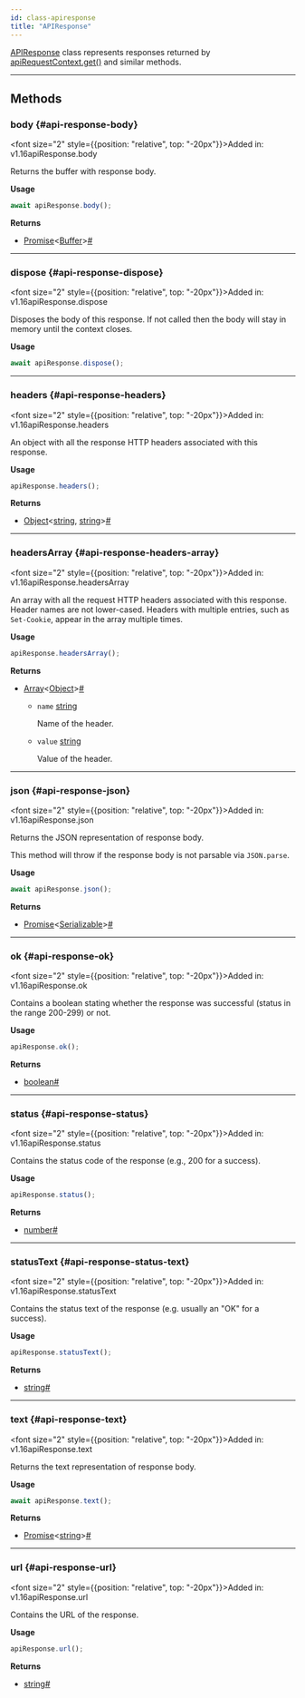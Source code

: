 ```yaml
---
id: class-apiresponse
title: "APIResponse"
---
```



[APIResponse] class represents responses returned by [apiRequestContext.get()](/api/class-apirequestcontext.mdx#api-request-context-get) and similar methods.


---

## Methods

### body {#api-response-body}

<font size="2" style={{position: "relative", top: "-20px"}}>Added in: v1.16</font><x-search>apiResponse.body</x-search>

Returns the buffer with response body.

**Usage**

```js
await apiResponse.body();
```

**Returns**
- [Promise]<[Buffer]><a aria-hidden="true" tabindex="-1" class="list-anchor-link" id="api-response-body-return"/><a href="#api-response-body-return" class="list-anchor">#</a>

---

### dispose {#api-response-dispose}

<font size="2" style={{position: "relative", top: "-20px"}}>Added in: v1.16</font><x-search>apiResponse.dispose</x-search>

Disposes the body of this response. If not called then the body will stay in memory until the context closes.

**Usage**

```js
await apiResponse.dispose();
```

---

### headers {#api-response-headers}

<font size="2" style={{position: "relative", top: "-20px"}}>Added in: v1.16</font><x-search>apiResponse.headers</x-search>

An object with all the response HTTP headers associated with this response.

**Usage**

```js
apiResponse.headers();
```

**Returns**
- [Object]<[string], [string]><a aria-hidden="true" tabindex="-1" class="list-anchor-link" id="api-response-headers-return"/><a href="#api-response-headers-return" class="list-anchor">#</a>

---

### headersArray {#api-response-headers-array}

<font size="2" style={{position: "relative", top: "-20px"}}>Added in: v1.16</font><x-search>apiResponse.headersArray</x-search>

An array with all the request HTTP headers associated with this response. Header names are not lower-cased. Headers with multiple entries, such as `Set-Cookie`, appear in the array multiple times.

**Usage**

```js
apiResponse.headersArray();
```

**Returns**
- [Array]<[Object]><a aria-hidden="true" tabindex="-1" class="list-anchor-link" id="api-response-headers-array-return"/><a href="#api-response-headers-array-return" class="list-anchor">#</a>
  - `name` [string]
    
    Name of the header.
  - `value` [string]
    
    Value of the header.

---

### json {#api-response-json}

<font size="2" style={{position: "relative", top: "-20px"}}>Added in: v1.16</font><x-search>apiResponse.json</x-search>

Returns the JSON representation of response body.

This method will throw if the response body is not parsable via `JSON.parse`.

**Usage**

```js
await apiResponse.json();
```

**Returns**
- [Promise]<[Serializable]><a aria-hidden="true" tabindex="-1" class="list-anchor-link" id="api-response-json-return"/><a href="#api-response-json-return" class="list-anchor">#</a>

---

### ok {#api-response-ok}

<font size="2" style={{position: "relative", top: "-20px"}}>Added in: v1.16</font><x-search>apiResponse.ok</x-search>

Contains a boolean stating whether the response was successful (status in the range 200-299) or not.

**Usage**

```js
apiResponse.ok();
```

**Returns**
- [boolean]<a aria-hidden="true" tabindex="-1" class="list-anchor-link" id="api-response-ok-return"/><a href="#api-response-ok-return" class="list-anchor">#</a>

---

### status {#api-response-status}

<font size="2" style={{position: "relative", top: "-20px"}}>Added in: v1.16</font><x-search>apiResponse.status</x-search>

Contains the status code of the response (e.g., 200 for a success).

**Usage**

```js
apiResponse.status();
```

**Returns**
- [number]<a aria-hidden="true" tabindex="-1" class="list-anchor-link" id="api-response-status-return"/><a href="#api-response-status-return" class="list-anchor">#</a>

---

### statusText {#api-response-status-text}

<font size="2" style={{position: "relative", top: "-20px"}}>Added in: v1.16</font><x-search>apiResponse.statusText</x-search>

Contains the status text of the response (e.g. usually an "OK" for a success).

**Usage**

```js
apiResponse.statusText();
```

**Returns**
- [string]<a aria-hidden="true" tabindex="-1" class="list-anchor-link" id="api-response-status-text-return"/><a href="#api-response-status-text-return" class="list-anchor">#</a>

---

### text {#api-response-text}

<font size="2" style={{position: "relative", top: "-20px"}}>Added in: v1.16</font><x-search>apiResponse.text</x-search>

Returns the text representation of response body.

**Usage**

```js
await apiResponse.text();
```

**Returns**
- [Promise]<[string]><a aria-hidden="true" tabindex="-1" class="list-anchor-link" id="api-response-text-return"/><a href="#api-response-text-return" class="list-anchor">#</a>

---

### url {#api-response-url}

<font size="2" style={{position: "relative", top: "-20px"}}>Added in: v1.16</font><x-search>apiResponse.url</x-search>

Contains the URL of the response.

**Usage**

```js
apiResponse.url();
```

**Returns**
- [string]<a aria-hidden="true" tabindex="-1" class="list-anchor-link" id="api-response-url-return"/><a href="#api-response-url-return" class="list-anchor">#</a>


[Accessibility]: /api/class-accessibility.mdx "Accessibility"
[Android]: /api/class-android.mdx "Android"
[AndroidDevice]: /api/class-androiddevice.mdx "AndroidDevice"
[AndroidInput]: /api/class-androidinput.mdx "AndroidInput"
[AndroidSocket]: /api/class-androidsocket.mdx "AndroidSocket"
[AndroidWebView]: /api/class-androidwebview.mdx "AndroidWebView"
[APIRequest]: /api/class-apirequest.mdx "APIRequest"
[APIRequestContext]: /api/class-apirequestcontext.mdx "APIRequestContext"
[APIResponse]: /api/class-apiresponse.mdx "APIResponse"
[APIResponseAssertions]: /api/class-apiresponseassertions.mdx "APIResponseAssertions"
[Browser]: /api/class-browser.mdx "Browser"
[BrowserContext]: /api/class-browsercontext.mdx "BrowserContext"
[BrowserServer]: /api/class-browserserver.mdx "BrowserServer"
[BrowserType]: /api/class-browsertype.mdx "BrowserType"
[CDPSession]: /api/class-cdpsession.mdx "CDPSession"
[ConsoleMessage]: /api/class-consolemessage.mdx "ConsoleMessage"
[Coverage]: /api/class-coverage.mdx "Coverage"
[Dialog]: /api/class-dialog.mdx "Dialog"
[Download]: /api/class-download.mdx "Download"
[Electron]: /api/class-electron.mdx "Electron"
[ElectronApplication]: /api/class-electronapplication.mdx "ElectronApplication"
[ElementHandle]: /api/class-elementhandle.mdx "ElementHandle"
[FileChooser]: /api/class-filechooser.mdx "FileChooser"
[Frame]: /api/class-frame.mdx "Frame"
[FrameLocator]: /api/class-framelocator.mdx "FrameLocator"
[JSHandle]: /api/class-jshandle.mdx "JSHandle"
[Keyboard]: /api/class-keyboard.mdx "Keyboard"
[Locator]: /api/class-locator.mdx "Locator"
[LocatorAssertions]: /api/class-locatorassertions.mdx "LocatorAssertions"
[Logger]: /api/class-logger.mdx "Logger"
[Mouse]: /api/class-mouse.mdx "Mouse"
[Page]: /api/class-page.mdx "Page"
[PageAssertions]: /api/class-pageassertions.mdx "PageAssertions"
[Playwright]: /api/class-playwright.mdx "Playwright"
[PlaywrightAssertions]: /api/class-playwrightassertions.mdx "PlaywrightAssertions"
[Request]: /api/class-request.mdx "Request"
[Response]: /api/class-response.mdx "Response"
[Route]: /api/class-route.mdx "Route"
[Selectors]: /api/class-selectors.mdx "Selectors"
[SnapshotAssertions]: /api/class-snapshotassertions.mdx "SnapshotAssertions"
[TimeoutError]: /api/class-timeouterror.mdx "TimeoutError"
[Touchscreen]: /api/class-touchscreen.mdx "Touchscreen"
[Tracing]: /api/class-tracing.mdx "Tracing"
[Video]: /api/class-video.mdx "Video"
[WebSocket]: /api/class-websocket.mdx "WebSocket"
[Worker]: /api/class-worker.mdx "Worker"
[Fixtures]: /api/class-fixtures.mdx "Fixtures"
[Test]: /api/class-test.mdx "Test"
[TestConfig]: /api/class-testconfig.mdx "TestConfig"
[TestInfo]: /api/class-testinfo.mdx "TestInfo"
[TestInfoError]: /api/class-testinfoerror.mdx "TestInfoError"
[TestOptions]: /api/class-testoptions.mdx "TestOptions"
[TestProject]: /api/class-testproject.mdx "TestProject"
[WorkerInfo]: /api/class-workerinfo.mdx "WorkerInfo"
[Location]: /api/class-location.mdx "Location"
[Reporter]: /api/class-reporter.mdx "Reporter"
[Suite]: /api/class-suite.mdx "Suite"
[TestCase]: /api/class-testcase.mdx "TestCase"
[TestError]: /api/class-testerror.mdx "TestError"
[TestResult]: /api/class-testresult.mdx "TestResult"
[TestStep]: /api/class-teststep.mdx "TestStep"
[Element]: https://developer.mozilla.org/en-US/docs/Web/API/element "Element"
[EvaluationArgument]: /evaluating.mdx#evaluation-argument "EvaluationArgument"
[Promise]: https://developer.mozilla.org/en-US/docs/Web/JavaScript/Reference/Global_Objects/Promise "Promise"
[iterator]: https://developer.mozilla.org/en-US/docs/Web/JavaScript/Reference/Iteration_protocols "Iterator"
[origin]: https://developer.mozilla.org/en-US/docs/Glossary/Origin "Origin"
[selector]: https://developer.mozilla.org/en-US/docs/Web/CSS/CSS_Selectors "selector"
[Serializable]: https://developer.mozilla.org/en-US/docs/Web/JavaScript/Reference/Global_Objects/JSON/stringify#Description "Serializable"
[UIEvent.detail]: https://developer.mozilla.org/en-US/docs/Web/API/UIEvent/detail "UIEvent.detail"
[UnixTime]: https://en.wikipedia.org/wiki/Unix_time "Unix Time"
[xpath]: https://developer.mozilla.org/en-US/docs/Web/XPath "xpath"

[Array]: https://developer.mozilla.org/en-US/docs/Web/JavaScript/Reference/Global_Objects/Array "Array"
[boolean]: https://developer.mozilla.org/en-US/docs/Web/JavaScript/Data_structures#Boolean_type "Boolean"
[Buffer]: https://nodejs.org/api/buffer.html#buffer_class_buffer "Buffer"
[ChildProcess]: https://nodejs.org/api/child_process.html "ChildProcess"
[Error]: https://nodejs.org/api/errors.html#errors_class_error "Error"
[EventEmitter]: https://nodejs.org/api/events.html#events_class_eventemitter "EventEmitter"
[function]: https://developer.mozilla.org/en-US/docs/Web/JavaScript/Reference/Global_Objects/Function "Function"
[Map]: https://developer.mozilla.org/en-US/docs/Web/JavaScript/Reference/Global_Objects/Map "Map"
[null]: https://developer.mozilla.org/en-US/docs/Web/JavaScript/Reference/Global_Objects/null "null"
[number]: https://developer.mozilla.org/en-US/docs/Web/JavaScript/Data_structures#Number_type "Number"
[Object]: https://developer.mozilla.org/en-US/docs/Web/JavaScript/Reference/Global_Objects/Object "Object"
[Promise]: https://developer.mozilla.org/en-US/docs/Web/JavaScript/Reference/Global_Objects/Promise "Promise"
[Readable]: https://nodejs.org/api/stream.html#stream_class_stream_readable "Readable"
[ReadStream]: https://nodejs.org/api/fs.html#class-fsreadstream "ReadStream"
[RegExp]: https://developer.mozilla.org/en-US/docs/Web/JavaScript/Reference/Global_Objects/RegExp "RegExp"
[string]: https://developer.mozilla.org/en-US/docs/Web/JavaScript/Data_structures#String_type "string"
[void]: https://developer.mozilla.org/en-US/docs/Web/JavaScript/Reference/Global_Objects/undefined "void"
[URL]: https://nodejs.org/api/url.html "URL"

[all available image tags]: https://mcr.microsoft.com/en-us/product/playwright/about "all available image tags"
[Docker Hub]: https://hub.docker.com/_/microsoft-playwright "Docker Hub"
[Dockerfile.focal]: https://github.com/microsoft/playwright/blob/main/utils/docker/Dockerfile.focal "Dockerfile.focal"
